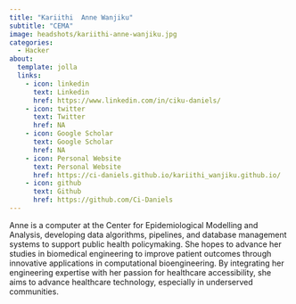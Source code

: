 ```yaml
---
title: "Kariithi  Anne Wanjiku"
subtitle: "CEMA"
image: headshots/kariithi-anne-wanjiku.jpg
categories:
  - Hacker
about:
  template: jolla
  links:
    - icon: linkedin
      text: Linkedin
      href: https://www.linkedin.com/in/ciku-daniels/
    - icon: twitter
      text: Twitter
      href: NA
    - icon: Google Scholar
      text: Google Scholar
      href: NA
    - icon: Personal Website
      text: Personal Website
      href: https://ci-daniels.github.io/kariithi_wanjiku.github.io/
    - icon: github
      text: Github
      href: https://github.com/Ci-Daniels
---
```


Anne is a computer at the Center for Epidemiological Modelling and Analysis, developing data algorithms, pipelines, and database management systems to support public health policymaking. She hopes to advance her studies in biomedical engineering to improve patient outcomes through innovative applications in computational bioengineering. By integrating her engineering expertise with her passion for healthcare accessibility, she aims to advance healthcare technology, especially in underserved communities.
